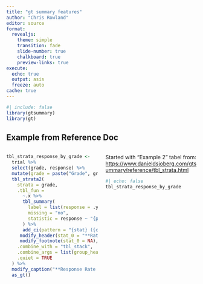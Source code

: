 ```yaml
---
title: "gt summary features"
author: "Chris Rowland"
editor: source
format: 
  revealjs: 
    theme: simple
    transition: fade
    slide-number: true
    chalkboard: true
    preview-links: true
execute:
  echo: true
  output: asis
  freeze: auto
cache: true
---
```


```r
#| include: false
library(gtsummary)
library(gt)

```

## Example from Reference Doc

::: columns
::: {.column width="50%"}
```r
tbl_strata_response_by_grade <-
  trial %>%
  select(grade, response) %>%
  mutate(grade = paste("Grade", grade)) %>%
  tbl_strata2(
    strata = grade,
    .tbl_fun =
      ~.x %>%
      tbl_summary(
        label = list(response = .y),
        missing = "no",
        statistic = response ~ "{p}%"
      ) %>%
      add_ci(pattern = "{stat} ({ci})") %>%
     modify_header(stat_0 = "**Rate (95% CI)**") %>%
     modify_footnote(stat_0 = NA),
    .combine_with = "tbl_stack",
    .combine_args = list(group_header = NULL),
    .quiet = TRUE
  ) %>%
  modify_caption("**Response Rate by Grade**") %>%
  as_gt()
```
:::

::: {.column width="50%"}
Started with "Example 2" tabel from:
[https://www.danieldsjoberg.com/gtsummary/reference/tbl_strata.html](https://www.danieldsjoberg.com/gtsummary/reference/tbl_strata.html)

```r
#| echo: false
tbl_strata_response_by_grade
```
:::
:::
